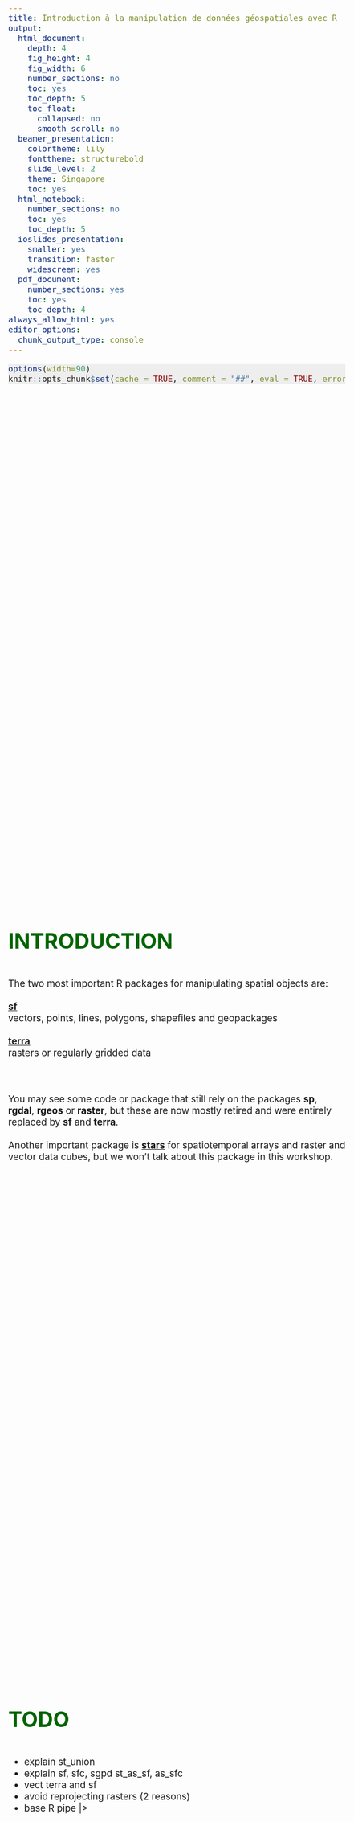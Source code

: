 ```yaml
---
title: Introduction à la manipulation de données géospatiales avec R
output:
  html_document:
    depth: 4
    fig_height: 4
    fig_width: 6
    number_sections: no
    toc: yes
    toc_depth: 5
    toc_float:
      collapsed: no
      smooth_scroll: no
  beamer_presentation:
    colortheme: lily
    fonttheme: structurebold
    slide_level: 2
    theme: Singapore
    toc: yes
  html_notebook:
    number_sections: no
    toc: yes
    toc_depth: 5
  ioslides_presentation:
    smaller: yes
    transition: faster
    widescreen: yes
  pdf_document:
    number_sections: yes
    toc: yes
    toc_depth: 4
always_allow_html: yes
editor_options: 
  chunk_output_type: console
---
```


```{=html}
<script>
    $(document).ready(function() {
      $items = $('div#TOC li');
      $items.each(function(idx) {
        num_ul = $(this).parentsUntil('#TOC').length;
        $(this).css({'text-indent': num_ul * 20, 'padding-left': 0});
      });

    });
</script>
```


```{=html}
<style>

pre.r {
    background-color: #EEEEEE;
    border-color: #EEEEEE;
    font-size: 12pt;
}

pre code {
  font-size: 12pt;
}

body {
  font-size: 14pt;
  margin-right: 5vw;
  margin-left: 0vw;
  /* max-width: 80vw; */
}

.main-container {
    max-width: 100vw !important;
} 

#TOC {
  font-size: 0.75vw;
  border-color: white;
  max-width: 12vw;
  margin-top: 5vh;
}

.list-group-item.active:focus{
    z-index: 2;
    color: darkgreen;
    background-color: #EEEEEE;
    /* font-weight: bolder; */
    text-decoration: underline;
}

.list-group-item.active:hover {
    z-index: 2;
    color: darkgreen;
    background-color: #FFFFFF;
    /* font-weight: bolder; */
    text-decoration: underline;
}

.list-group-item.active{
    z-index: 2;
    color: darkgreen;
    background-color: #FFFFFF;
    /* font-weight: bolder; */
    text-decoration: underline;
}

h1.title {
  margin-top: 50px;
  font-size: 42px;
  color: DarkGreen;
  font-weight: bold;
}

h1, h2, h3, h4, h5, h6 {
  margin-top: 25vh;
  padding-top: 40px;
  padding-bottom: 20px;
  color: DarkGreen;
  font-weight: bold;
}

h1, h2, h3, h4, h5 {
  font-size: 42px;
}

a {
  font-weight: bold;
}

.pres { /* write {.pres} next to each section to apply css  */
   padding-top: 100px;
   margin-bottom: 700px;
}

/* html{
  scroll-behavior: smooth;
} */


</style>
```

 
```r
options(width=90)
knitr::opts_chunk$set(cache = TRUE, comment = "##", eval = TRUE, error = TRUE, echo = TRUE, message =FALSE, warning = FALSE, tidy = TRUE, size = "LARGE", fig.align = "center", out.width = "100%")

```

<br>

# INTRODUCTION

The two most important R packages for manipulating spatial objects are:
<br><br>
[sf](https://r-spatial.github.io/sf) <br> 
vectors, points, lines, polygons, shapefiles and geopackages
<br><br>
[terra](https://rspatial.github.io/terra/reference/terra-package.html)<br>
rasters or regularly gridded data
<br><br><br><br>
You may see some code or package that still rely on the packages **sp**, **rgdal**, **rgeos** or **raster**, but these are now mostly retired and were entirely replaced by **sf** and **terra**.
<br><br>
Another important package is [stars](https://r-spatial.github.io/stars/) for spatiotemporal arrays and  raster and vector data cubes, but we won't talk about this package in this workshop.

<br>

# TODO

- explain st_union
- explain sf, sfc, sgpd st_as_sf, as_sfc
- vect terra and sf
- avoid reprojecting rasters (2 reasons)
- base R pipe |>


# VECTOR DATA (sf)

## Reading

First, let's look in the folder where the shapefile is located.

```r

list.files("/home/frousseu/Documents/github/spatialR/data")

```

<br>

Reading shapefiles is done with the function `st_read`. 

```r

library(sf)

roads <- st_read("/home/frousseu/Documents/github/spatialR/data/carreteras.shp")

```

## Plot it

This object can be plotted simply with the function `plot` which has a method for sf objects. The `st_geometry` is used to only plot the geometry of the object, but not the attributes.
```r
plot(st_geometry(roads), axes = TRUE)
```


## What exactly is the object `roads`?

```r
class(roads)
head(roads)
```

## Almost just a `data.frame`
```r
head(as.data.frame(roads))
```

## Plot a single attribute
```r
plot(roads["CLASIF"], lwd = 4, axes = TRUE)
```

## Plot (all) attributes
```r
plot(roads, lwd = 4, axes = TRUE)
```

## Plotting only the geometry

Often, we only want to plot the geometry to see if everything looks OK. This is done with the `st_geometry` function.
```r
plot(st_geometry(roads), lwd = 4, axes = TRUE)
```


## Interactive map
Alternatively, you can use the [mapview](https://r-spatial.github.io/mapview/index.html) package for a more interactive plot.
```r

library(mapview)
mapview(roads)

```


## Writing

We can write in different formats. The geopackage format (.gpkg) is used more and more compared to the .shp format. 
```r
# As a shapefile
st_write(roads, dsn = "/home/frousseu/Documents/github/spatialR/data/roads.shp", append = FALSE) # append = FALSE overwrites

# As a geopackage
st_write(roads,dsn = "/home/frousseu/Documents/github/spatialR/data/roads.gpkg", append = FALSE)

list.files("/home/frousseu/Documents/github/spatialR/data")
```

<br>

## Building shapefiles

<!-- Let's load some data that contains locations of Jaguars attacks in the Kalakmul reserve in Mexico. Interviews were done with farmers about whether attacks from jaguars (or cougars) happened with their cattle.  -->

```r

cat <- read.table("/home/frousseu/Documents/github/spatialR/data/cat.txt", header = TRUE)
head(cat)

```

This is a simple `data.frame` with X and Y columns representing longitudes and latitudes. The column `Attack` contains whether a location was concerned by a jaguar attack or not.

<br>

To transform this `data.frame` to a spatial object, we just have to do:

```r

cat <- st_as_sf(cat, coords = c("X", "Y"), crs = 4326)

```
The object returned is now an sf `data.frame`. The code `4326` is a special id for the lat/lon WGS84 coordinate reference system (crs).

<br>

## Plot it

Here is what it looks like.
```r

plot(st_geometry(cat), col = adjustcolor(ifelse(cat$Attack == 0, "blue", "red"), 0.4), pch = 16, cex = 1.5, axes = TRUE)

```

## Add the 2 layers in an interactive map

```r

mapview(roads) + mapview(cat)

```



## -- Exercice 1 --

Build a spatial `data.frame` with 100 random locations centered on the CEF conference, plot the results with R and `mapview` and write the results to a shapefile or a geopackage (.gpkg). Read the shapefile you wrote to make sure everything worked well. 

Hint: use the function `runif` or `rnorm` to generate random values within a given range. For example:

<br>

```r

lat <- rnorm(100, mean = 45, sd = 0.1) # 100 random values with a mean of 45 and an sd of 0.1
lon <- rnorm(100, mean = 72, sd = 0.1) 

```


### -- Solution --

Here is a solution
```r

# Find coordinates using Google maps and generate random values for lat lon coordinates and an id
set.seed(1234) # set the random seed to get reproducible results
n <- 50
lon <- rnorm(n,-75.7386, 0.04)
lat <- rnorm(n, 45.4221, 0.04)
id <- 1:n

# Build a data.frame and turn it to a SpatialPointsDataFrame
x <- data.frame(lon,lat,id)
x <- st_as_sf(x, coords=c("lon", "lat"), crs = 4326)

st_write(x, dsn = "/home/frousseu/Documents/github/spatialR/cef.gpkg", append = FALSE)

cef <- st_read("/home/frousseu/Documents/github/spatialR/cef.gpkg")


# Plot the result
plot(st_geometry(cef), axes = TRUE)

# Alternatively, plot the results with mapview
mapview(cef)



```


<br>

# COORDINATE REFERENCE SYSTEM (CRS)

```r

quebec <- st_read("/home/frousseu/Documents/github/spatialR/québec.gpkg")

st_crs(quebec)

```

## Different CRS

```r

par(mfrow = c(1,2))
plot(st_geometry(quebec), axes = TRUE)
quebec <- st_transform(quebec, 6622)
plot(st_geometry(quebec), axes = TRUE)

```


As always, when playing with spatial data, one needs to be aware of coordinate reference systems (CRS). Assigning and transforming CRS in sf can be done with the `st_transform` function. 

## Red Trillium

First, let's get some data from GBIF using the **rgbif** package. We will get occurrence data for a spring plant species, the Red Trillium (*Trille rouge*, *Trillium erectum*).

<img style="height: 400px; align: center;" src="https://inaturalist-open-data.s3.amazonaws.com/photos/342006400/medium.jpg">


## Get occurrences from GBIF
```r

library(rgbif)

occs <- occ_search(scientificName = "Trillium erectum", hasCoordinate = TRUE, stateProvince = "Québec", country = "CA", limit = 5000)
trille <- st_as_sf(occs$data, coords = c("decimalLongitude", "decimalLatitude"))
plot(st_geometry(trille), axes = TRUE)
st_crs(trille)

```
<br>
We haven't assigned a crs to the sf object.

<br>

## EPSG and CRS
<br>
See [https://epsg.io/](https://epsg.io/) to find CRS EPSG codes.
<br><br>
**4326** - WGS 84 -- WGS84 - World Geodetic System 1984, used in GPS<br>
**32198** - NAD83 / Quebec Lambert<br>
**26918** - NAD83 / UTM zone 18N<br>
**9820** - Lambert Azimuthal Equal Area<br>
**6622** - NAD83(CSRS)v2 / Quebec Lambert<br>
<br>
etc.

## Assign a CRS

Assigning a coordinate reference system can be done with the functions `st_crs` or it can be done when transforming a `data.frame` to a spatial `data.frame` with `st_as_sf`.

```r

st_crs(trille) <- 4326
st_crs(trille)

```

## With `st_as_sf`
```r

trille <- st_as_sf(occs$data, coords = c("decimalLongitude", "decimalLatitude"), crs = 4326)
plot(st_geometry(trille), axes = TRUE)

```

<br>

## Change a CRS

```r

# 32198 NAD83 / Quebec Lambert
trille <- st_transform(trille, 32198)
plot(st_geometry(trille), axes = TRUE)

```

## Use a common CRS

When plotting or working with multiple spatial objects, the same CRS needs to be used!

```r


plot(st_geometry(quebec))
plot(st_geometry(trille), add = TRUE)

```

## A note on geodata and rmapshaper

The [geodata](https://github.com/rspatial/geodata) package returns a `SpatVector` which we transform to a sf object.

The `ms_simplify` function from the [rmapshaper](https://andyteucher.ca/rmapshaper/) package is very useful to reduce the precision of polygons and maintaining the topology (and adjacent polygons).

```r

library(geodata)

canada <- gadm('GADM', country='CAN', level=1) |> 
            st_as_sf()


library(rmapshaper)

canada <- ms_simplify(canada, 0.001) # simplify shape and keep 0.1% of points

```


## Multiple CRS

Let's use Canada to more easily see the differences between some CRS.

```r



crs <- c(4326, 2958, 32198, 3995)

par(mfrow = c(2, 2), mar = c(2, 3, 2, 0))

for(i in 1:length(crs)){
  canada2 <- st_transform(canada, crs = crs[i])
  plot(st_geometry(canada2), axes = TRUE, main = paste("epsg", crs[i]), cex.main = 0.7)
}


```

<br>

## Geographic vs. Projected CRS

Geographic coordinates are coordinates on a sphere or on an ellipse, while projected coordinates are defined on a flat 2D surface. Usually, geographic coordinates are in latitudes/longitudes and projected coordinates are in meters. As seen earlier, this is important when doing certain spatial operations. All functions from package rgeos require that spatial objects are projected. Otherwise, functions often do not work properly because they assume that calculations are done on cartesian coordinates.

```r

st_bbox(canada)

st_bbox(st_transform(canada, crs[3]))

```


<br>

## CRS and EPSG

The EPSG code 4326 is equivalent to giving the `"+proj=longlat +datum=WGS84 +ellps=WGS84 +towgs84=0,0,0"` CRS to the data.
 
<br>

## -- Exercice 2 --

Play with crs exercice


```r
canada <- gadm("GADM", country = c("USA","CAN"), level = 1) |>
    st_as_sf()
canada <- ms_simplify(canada, 0.001)


w <- world(resolution=5, level=0, path = getwd(), version="latest") |>
       st_as_sf()

plot(w)

w <- st_transform(canada, 5937)
w <- st_transform(w, 102016)
w <- st_transform(canada, 3995)
w <- st_transform(w, 54030)
w <- st_transform(w, 53045)

```

<!--

## -- Exercice 2 --

Generate a set of 50 200km random buffers across Canada and measure the proportion of overlap between **each pair** of buffers.

*Note: The `dist` argument in st_buffer takes the values in the coordinate reference system. If coordinates are in lat/lon, a value of 1 means 1 degre. If values are in meters, a value of 1 means 1 meter. It is better to work in meters with a projected system*

```r

library(geodata)
can <- gadm('GADM', country = 'CAN', level = 1) |> st_as_sf()

```

<br>

-->

<!-- ### -- Solution -- -->

<!-- NEEDS TO FIX THIS!!!!!!!!
```r

# first set the seed from the random generator to get reproducible results 
set.seed(123)

# get shapefile for Canada
can<-raster::getData('GADM',country='CAN',level=1)
can<-spTransform(can,CRS("+proj=laea +lat_0=60 +lon_0=-100 +ellps=GRS80"))
plot(can,border=gray(0.25))

# throw random points
n<-50
p<-spsample(can,n,type="random")

# get buffers
b<-gBuffer(p,width=200*1000,byid=TRUE)
b<-SpatialPolygonsDataFrame(b,data.frame(id=1:n))

# plot them
plot(b,add=TRUE)
text(coordinates(b),label=b$id)

# build a data.frame to store each pairs
e<-expand.grid(id1=b$id,id2=b$id)

# compute the percent of overlap between each pair
o<-sapply(1:nrow(e),function(i){
  x1<-b[b$id==e[i,1],]
  x2<-b[b$id==e[i,2],]
  g<-gIntersection(x1,x2)
  if(is.null(g)){ # if both buffers do not overlap, return 0
    0
  }else{
    gArea(g)/gArea(x1) # otherwise, return the proportion between the overlapping area and the given buffer
  }
  #  
})
e$o<-o

# plot results
plot(e[,1],e[,2],cex=2*e$o,xlab="id 1",ylab="id 2",asp=1)

```

-->

<!-- This is probably not the most efficient way. Using `gIntersection(b, b, byid = TRUE)` returns the 132 overlapping pairs faster, but ids need to be constructed to associate the different intersections to the correct pairs. Also, since the buffers all have the same dimension, we don't need the proportion of overlap for each ids as it is symmetric within each pair.   -->

<br>


## Spatial operations

Most spatial operations are available in the package `sf`. One of the requirement for functions to work well for spatial operations in `sf` is that objects **are in a projected coordinate system** (i.e. not in lat/lon 4326). This can be checked with `st_is_longlat`.


```r

st_is_longlat(trille)
st_is_longlat(quebec)
st_is_longlat(canada)

```


```r

library(geodata)
library(rmapshaper)


canada <- gadm("CAN", level = 1, path = "Canada") |> st_as_sf()
canada <- ms_simplify(canada, 0.001)

st_write(canada, "/home/frousseu/Documents/github/spatialR/canada.gpkg", append = FALSE)

st_write(canada[canada$NAME_1=="Québec",], "/home/frousseu/Documents/github/spatialR/québec.gpkg", append = FALSE)

qc <- gadm("CAN", level = 2, path = "Québec") |> st_as_sf() 
#sherbrooke <- qc[qc$NAME_1 == "Québec" & qc$NAME_2 == "La Région-Sherbrookoise", ]  
outaouais <- qc[qc$NAME_1 == "Québec" & qc$NAME_2 == "Communauté-Urbaine-de-l'Outaouai", ] 

st_write(outaouais, "/home/frousseu/Documents/github/spatialR/outaouais.gpkg", append = FALSE)

```


### Intersections

The function over from package sp is used to determine whether different entities overlap. It returns a vector or a data.frame with the identities or the characteristics of overlapping elements.

```r


outaouais <- st_read("/home/frousseu/Documents/github/spatialR/outaouais.gpkg")


#x <- st_sample(sherbrooke, 25, type = "random") |> st_as_sf()

trille <- st_transform(trille, st_crs(outaouais))

plot(st_geometry(outaouais))
plot(st_geometry(trille), add = TRUE)

mapview(outaouais)+mapview(trille)

trillein <- trille[outaouais,]

s <- lengths(st_intersects(trille, outaouais))
trilleout <- trille[s == 0, ]

plot(st_geometry(outaouais))
plot(st_geometry(trillein), pch = 16, col = "red", add = TRUE)
plot(st_geometry(trilleout), pch = 16, col = "blue", add = TRUE)



```


<!-- As can be seen in the help files for `?over`, if the second object is a spatial object without attributes, a vector with the same length as the first element is returned with the first overlapping id in the second element.If the second element has attribute data, attribute data are returned. -->



```r

x <- trillein

# list of functions to apply
op<-c("st_centroid","st_concave_hull","st_convex_hull","st_buffer","st_voronoi")
# set the graphic window
par(mfrow=c(2,3),mar=c(0,0,3,0))
# apply all operations
for(i in seq_along(op)){
  plot(x,main=op[i],xlim=c(-2,2),ylim=c(-3,3))
  plot(get(op[i])(x),col=gray(0.5,0.5),add=TRUE,cex=3)
}

```

### Operations on points

Here are some common operations that can be done on points (but also on lines or on polygons). 

```r

x <- trillein
st_is_longlat(x)
x <- st_transform(x, 32198) # use a projected crs

par(mfrow = c(2, 3), mar = c(0, 0, 1, 0))

x2 <- st_union(x) |>
        st_centroid() |>
        st_geometry()

plot(st_geometry(x), main = "st_centroid")
plot(x2, pch = 16, cex = 2, col = "red", add = TRUE)

x2 <- st_union(x) |>
        st_convex_hull() |>
        st_geometry()

plot(st_geometry(x), main = "st_convex_hull")
plot(x2, pch = 16, cex = 3, border = "red", add = TRUE)

x2 <- st_union(x) |>
        st_concave_hull(ratio = 0.20) |>
        st_geometry()

plot(st_geometry(x), main = "st_concave_hull")
plot(x2, pch = 16, cex = 3, border = "red", add = TRUE)

x2 <- st_buffer(x, dist = 2000) |>
        st_geometry()

plot(st_geometry(x), main = "st_buffer on each point")
plot(x2, pch = 16, cex = 3, border = "red", add = TRUE)

x2 <- st_union(x) |>
        st_buffer(dist = 2000) |>
        st_geometry()

plot(st_geometry(x), main = "st_buffer on all points")
plot(x2, pch = 16, cex = 3, border = "red", add = TRUE)

```

<br>

### A note on `st_union`

The function `st_union`is used to combine geometries together. This is useful if we want to apply an operation on each feature or on all combined features.
```r

dim(x)
dim(st_union(x))
length(st_union(x))

```


```r

head(x) # several points
head(st_union(x)) # on set of MULTIPOINT

```

### Operations on polygons

First, let's create two polygons with buffers arround some Red Trillium observations.

```r

# construct two buffers
x1 <- st_buffer(x[38, ], dist = 4000)
x2 <- st_buffer(x[23, ], dist = 2000)

plot(st_geometry(rbind(x1, x2)), axes = TRUE) # bind them in the same object
     
```
     
### Overlapping polygons

Here are some common overlapping operations that are done on polygons.     

```r

# list of functions to apply
op <- c("st_intersection", "st_difference", "st_sym_difference", "st_union")
# set the graphic window
par(mfrow = c(2, 2),mar = c(0, 0, 3, 0))

limits <- st_union(x1, x2) |> st_bbox()
xlim <- limits[c(1, 3)]
ylim <- limits[c(2, 4)]

for(i in seq_along(op)){
  plot(st_geometry(x1), main = op[i], xlim = xlim, ylim = ylim)
  plot(st_geometry(x2), add = TRUE)
  plot(st_geometry(get(op[i])(x1, x2)), add = TRUE, col = "forestgreen")
}

```

<br>

### Measure distances

Here, let's measure the distance between each points and their centroid.
```r

cx <- st_union(x) |> st_centroid()
plot(st_geometry(x), axes = TRUE)
plot(st_geometry(cx), add = TRUE, col = "red", pch = 16, lwd = 3)
text(st_coordinates(x), label = round(as.numeric(st_distance(x, cx))/1000, 1), adj = c(-0.5, 1.5), cex = 0.6)
mtext(side = 3, line = 0, text = "Distance in km from centroid", ad = 0.98)

```
 

### Measure areas

```r

set.seed(123)

pol <- st_buffer(x[1:2, ], dist = runif(nrow(x[1:2, ]), 1000, 3000))
area <- st_area(pol)
plot(st_geometry(pol), axes = TRUE)
text(st_coordinates(st_centroid(pol)), label = paste(round(as.numeric(area)/1000),"km"))

```

<br>

### Sample

Sample points in polygons in different ways using the `st_sample` function.

```r

set.seed(12345)
n<-20
type<-c("random","regular","hexagonal") # list sampling types
par(mfrow = c(2, 2), mar = c(0, 0, 2, 0)) # set graphic window

# plot the different sampling types
for(i in seq_along(type)){
  s <- st_sample(pol, n, type = type[i])  # get random points
  plot(st_geometry(pol), main = type[i], font = 2) # plot polygon
  plot(st_geometry(s), pch = 1, add = TRUE) # plot random points
}
s <- st_sample(pol, rep(n, nrow(pol)), type = type[1])  # get random points
plot(st_geometry(pol), main = type[1], font = 2) # plot polygon
plot(st_geometry(s), pch = 1, add = TRUE) # plot random points

```


<!-- Random points can also be distributed within random polygons 
```r

set.seed(12345)

N<-10 # number of random polygons
n<-5 # number of random points within each polygons

plot(pol)
# sample points and build buffers around them
s1<-gBuffer(spsample(pol,N,type="random"),byid=TRUE,width=0.1) 
# plot buffers
plot(s1,add=TRUE) 
# sample points in each polygon
s2<-sapply(s1@polygons,spsample,n=n,type="random") 
# bind points in the same spatial object
s2<-do.call("rbind",s2) 
# plot points
plot(s2,add=TRUE)

```
-->

<br>

### Combine operations

Here is an example were we combine several operations to determine the length of roads within each random buffer in a region using the previous road data.

Let's build the random buffers and see the results. 

```r
set.seed(1234) # set the seed to obtain the same result each time
n <- 10
b <- st_convex_hull(st_union(roads)) # determine the bounding box of the road system
s <- st_sample(b, n, type = "random") # throw random points within the bounding box
buffs <- st_buffer(s, dist = 10000) # turn the points to buffers

plot(st_geometry(b), axes = TRUE)
plot(st_geometry(roads), col = gray(0.7))
text(st_coordinates(s), labels = names(buffs))
plot(buffs, add = TRUE, border = NA, col = gray(0,0.1))
```

<br>

Extract all road sections that intersect with a buffer.

```r
<<over>>
int <- st_intersection(buffs, roads, byid = TRUE)
plot(int, col = "red", lwd = 4, add = TRUE)
```

<br>

Then determine the list of road sections touching each buffer.

```r
<<over2>>
o <- st_intersects(buffs, int)
o
```

<br>

Finally, calculate the total length of roads inside each buffer.

```r
<<over3>>
dist <- sapply(o, function(i){
  sum(st_length(int[i]))  
})
text(st_coordinates(st_centroid(buffs)), labels = round(dist/1000,1), col = "black", adj = c(-0.75,-1.5), xpd = TRUE, cex = 1)
```

<br>

<!-- ### Simplify things -->

```r

plot(st_geometry(canada))
plot(st_geometry(st_simplify(canada, preserveTopology = TRUE, dTolerance = 50000)), border = "red", add = TRUE)

ms_simplify(canada, 0.2) |>
  st_geometry() |>
  plot()

```

<br>

<!-- ### Rotate or MST -->

<!-- ## Plotting -->

<!-- ### plot -->





```r

par(mar=c(0,0,0,0))
plot(ch,border="red",col="blue",lwd=10)

```

<!-- ### spplot -->

<!-- Do an spplot on something -->

## -- Exercice 3 --

Calculate the proportion of forest in 10 random buffers across a landscape. Let's first generate the landscape.

```r

set.seed(123)

#x<-runif(100, -74, -71) # generate random points
#y<-runif(100, 45, 47)


h <- x |> # turn it to spatial points 
     st_as_sfc() |> 
     st_buffer(dist = 300 * rgamma(nrow(x), 2, 1)) |> # build random gamma buffers around them 
     lapply(function(i){st_as_sfc(st_bbox(i))}) |>
     do.call("c", args = _) |>
     st_union() # put them all in a single polygon
   
plot(h, col = "green4", border = NA, axes = TRUE)

```

<!-- ### -- Solution -- -->

```r

# First throw 10 random points within the envelope of the landscape and then generates buffers around these points
b <- st_convex_hull(h) |>
     st_sample(10, type = "random") |>
     st_buffer(dist = 1000)


# Plot the buffers
plot(h, col = "green4", border = NA, axes = TRUE)
plot(b, add = TRUE)

# Intersect the buffers with the forest and plot the result
cuts <- st_intersection(b, h)
plot(cuts, add = TRUE, col = "red", border = NA)

int <- lengths(st_intersects(b,h))

ifelse(int, 0, st_area(cuts) / st_area(b))

# Compute the proportion of forested areas within each buffer
#pa <- gArea(int, byid = TRUE) / gArea(b, byid = TRUE)

# Add the value on the plot
#text(coordinates(b), label = round(pa, 2))

```


# RASTERS (terra)

## What is a raster?

A raster is a regular grid of pixel with values. Here is an example of building a simple raster with random values using the [`terra`](https://rspatial.github.io/terra/) package.
```r
library(terra)

n <- 200
r <- rast(nrow = n, ncol = n, ext = ext(canada), crs = crs(canada))
r <- setValues(r, runif(n^2, 0, 1))
ncell(r)
plot(r)
plot(st_geometry(canada), add = TRUE)

```

<br>

<!-- ## Raster formats -->

<!-- Rasters can be held in memory or on disk when they are too big. -->

## Read and write

Writing a raster to a file is done with the `writeRaster` function.

```r

writeRaster(r, "/home/frousseu/Documents/github/spatialR/data/rast.tif", overwrite = TRUE)
list.files("/home/frousseu/Documents/github/spatialR/data")

```

<br>

Reading can be done directly with the `rast` function.
 
```r

#r1 <- rast("/home/frousseu/Documents/github/spatialR/data/cdem_dem_021E.tif")
#r2 <- rast("/home/frousseu/Documents/github/spatialR/data/cdem_dem_031H.tif")
r1 <- rast("/home/frousseu/Documents/github/spatialR/data/cdem_dem_031G.tif")
r2 <- rast("/home/frousseu/Documents/github/spatialR/data/cdem_dem_031F.tif")

par(mfrow=1:2)
plot(r1)
plot(r2)

```


<br>

## Aggregate, merge and crop

Rasters can be aggregated, merged or cropped. An aggregation reduces the number of cells by a certain factor, while a merge brings two rasters together.
```r

ncell(r1)

r1 <- aggregate(r1, fact = 10)
r2 <- aggregate(r2, fact = 10)

ncell(r1)

r <- terra::merge(r1, r2) # mosaic could also be used if rasters overlap
plot(r)

```

<br>

Rasters can be cropped with a specific region using the `extent` argument.
```r

e <- ext(-72.75, -70.25, 45, 46)
r <- crop(r, e)
plot(r)

crop(r, sherbrooke) |>
  plot()

crop(r, sherbrooke) |>
  mask(sherbrooke) |>
  plot()


```

<br>

## Dimensions and memory

Rasters can have a single layer (`RasterLayer`) or multiple layers (`RasterStack`, `RasterBrick`). 

```r

r
dim(r)
ncell(r)
nlyr(r)
inMemory(r)

```

<br>

## Cropping and masking
```r

lc <- rast("WorldCover_trees_30s.tif")
inMemory(lc)

f <- crop(lc, canada) # crop to Canada extent
plot(f)
f <- mask(f, canada) # mask to the Canada geometry
plot(f)
f <- crop(lc, canada, mask = TRUE) # crop and mask to Canada extent
plot(f)


```

## Projecting
```r

f <- project(lc, r) 
f <- mask(f, r)

```

<br>

## A note on reprojecting rasters





## Raster operations

### Extract

Let's extract elevation data for the Red Trillium occurrences we got previously.

```r

plot(r)
#trille <- st_transform(trille, st_crs(r))
#trille$date <- format(as.Date(trille$eventDate),"%m-%d")
#trille <- trille[trille$date >= "06-20" & trille$date <= "08-01", ]
plot(st_geometry(st_transform(trille, st_crs(r))), add = TRUE)

```

<br>

```r

e <- terra::extract(r, trille)
head(e)
r
hist(e[, 2] , xlab = "Altitude", main = "")

```

<br>

#### `exactextractr`

[`exactextractr`](https://isciences.gitlab.io/exactextractr/) is an R package designed for faster extractions using C++. It is usually faster than the function `terra::extract`. It also makes exact extractions, i.e. it takes into account the proportion of cells that are overlapping with the polygons. This can also be done with `terra::extract` and the argument `exact = TRUE`, but it is much slower.

```r
library(exactextractr)
library(microbenchmark)


buff <- st_buffer(trille, dist = 500)
elev <- crop(r, ext(-71.23, -70.7, 45.2, 45.5))
plot(elev)
plot(st_geometry(buff), add = TRUE)
```

<br>

```r

system.time(extract(r, buff , fun = mean, exact = TRUE))
system.time(exact_extract(r, buff , fun = "mean"))

```

<br>

### Reclassify

```r

mn <- c(0, 100, 200, 400, 600, 800) # min
mx <- c(100, 200, 400, 600, 800, 1200) # max
mat <- cbind(mn, mx,lab = mx)
mat
rc <- classify(r, mat)
plot(rc, col = terrain.colors(nrow(mat)))

```

<br>

### Rasterize

Here is an example of building a raster where each pixel value is determined by the number of points in each cell. For this, we use the `rasterize` function.

```r

rtrille <- rast(resolution = 50000, ext = ext(trille))

rtrille <- rasterize(trille, rtrille, field = 1, fun = "count", background = 0)

rtrille[rtrille == 0] <- NA # replace cells with 0 observation with NA's to better visualize data

rtrille

```

<br>

Now let's plot the results.
```r


plot(rtrille)
plot(st_geometry(trille), col = gray(0, 0.25), add = TRUE) 
plot(st_geometry(st_transform(canada, st_crs(trille))), add = TRUE)


```


<br>

### Build a rasters from distances

Measure distances from roads and store the values in a raster.

```r

library(RColorBrewer)
library(FRutils)

roads2 <- st_transform(roads, 32198)
r <- rast(resolution = 1000, ext= ext(roads2))
rcentroids <- xyFromCell(r, 1:ncell(r)) |>
  as.data.frame() |>
  st_as_sf(coords = c("x", "y"), crs = st_crs(roads2))
g <- st_distance(rcentroids, st_union(roads2))

class(g)
dim(g)

r <- setValues(r, g[, 1])

plot(r)
plot(st_geometry(roads2), add = TRUE)

```

<br>

### Rasterize with lengths

An example on using rasterizeGeom to compute the length of roads within each pixel of a raster.

```r

test <- rasterizeGeom(vect(roads2), aggregate(r, 10), fun = "length")
plot(test)
plot(st_geometry(roads2), add = TRUE)

```

<br>

<!-- ### Random walk -->

<!-- An example of extracting the distance to a road for each location of a random walk -->

```r

set.seed(123)

n <- 1000
e <- extent(r)

x<-c(ext(r)[1]) + cumsum(rnorm(n, 0, 2000) + 500)
y<-c(ext(r)[3]) + cumsum(rnorm(n, 0, 2000)+ 500)

rw <- data.frame(x, y) |>
        st_as_sf(coords = c("x", "y"), crs = st_crs(r)) |>
        st_combine() |>
        st_cast("LINESTRING") |>
        st_as_sf()



plot(r)
plot(st_geometry(roads2), add = TRUE)
plot(rw, add = TRUE, col = "red", lwd = 2)

e <- extract(r, rw)

hist(e[, 2])


```

<br>

### Contours

Convert rasters values to contours in a SpatialLines object.

```r

con <- as.contour(r)
con
plot(r)
plot(con, add = TRUE)

```

<!-- ### Rasterizing a polygon -->

```r
set.seed(1234)

poly <- spatSample(r, 1, as.points = TRUE) |>
          st_as_sf() |>
          st_buffer(dist = 40000)

plot(r)
plot(st_geometry(poly), add = TRUE)


pr <- rasterize(poly, r)
pr
plot(pr)

```

<br>

### Polygonize a raster

Turn all cells that are at least 25km from the roads to polygons.

```r

r25 <- r
r25[r25 < 25000] <- NA 

pr <- as.polygons(r25, aggregate = TRUE)
plot(r)
plot(pr, col = "blue", border = NA, add = TRUE)

```

<br>

<!-- ## Plotting with `rasterVis` -->

<!-- ## `SpatialGrids` and `SpatialPixels` -->

<!-- ## Grids -->

<!-- ## Pixels -->

## -- Exercice 4 --

Get data for *Trillium cernuum* using package `rgbif` and calculate the mean annual temperature in the species range. [Bioclimatic variables](http://worldclim.org/bioclim) are described in the WorldClim pages.

Here is how to download the data. Note that the object returned by `occ_search` is a gbif object from which the data element need to be extracted. This element is a `tibble` that needs to be turned to a `data.frame` in order to convert it to a spatial object.

```r

# download temperature data
tavg <- worldclim_country("CAN", var = "tavg", path = getwd())
tavg <- mean(tavg)

# download records
x <- occ_search(scientificName = "Trillium erectum", limit = 1000, hasCoordinate = TRUE, country = "CA")
x <- as.data.frame( x$data)

```

<br>

<!-- ### -- Solution -- -->

```r

# download temperature data
tavg <- worldclim_country("CAN", var = "tavg", path = getwd())
tavg <- mean(tavg)

# download Trillium data
x <- occ_search(scientificName = "Trillium erectum", limit = 1000, hasCoordinate = TRUE, country = "CA")

# get the records in a spatial object
x <- as.data.frame(x$data) |>
       st_as_sf(coords = c("decimalLongitude", "decimalLatitude"), crs = 4326)


# reduce raster size to the bounding box of the records
tavg <- terra::crop(tavg, ext(x))

# get convex hull of distribution
a <- st_union(x) |> 
       st_convex_hull() |>
       st_as_sf()

# check data
plot(tavg)
plot(st_geometry(x), add = TRUE)
plot(st_geometry(a), add = TRUE)


# extract values within the range of the species
e <- extract(tavg, vect(a))

# check distribution of values for mean annual temperature and precipitation
hist(e[,1], xlab = "")


```


# MAPPING

## STATIC

### `plot`

```r



```

### `spplot`

```r


```

### `levelplot`

```r



```

<br>

### `ggspatial`

```r

library(ggplot2)
library(tidyterra)



ggplot()+
  geom_spatraster(data = tavg) +
  geom_sf(data = trille, color = "orange", alpha = 0.8) +
  geom_sf(data = canada, color = "white", fill = NA, alpha = 0.8) +
  coord_sf(xlim = ext(tavg)[1:2], ylim = ext(tavg)[3:4], expand = FALSE) +
  theme_light()


```

<br>

### `OpenStreetMap`

```r


```

<br>

### `ggmap`

```r


```

<br>

## INTERACTIVE

### Drawing polygons

select, drawPoly from package raster to interactively select elements

```r




```

<br>



### `leaflet`

Here present leaflet and leafletExtras

```r

library(leaflet)
library(leaflet.extras)

leaflet(cat) %>% 
  addTiles() %>%
  addCircleMarkers(data = cat, group = 'cat') %>%
  addDrawToolbar(targetGroup = 'cat', editOptions = editToolbarOptions(selectedPathOptions = selectedPathOptions())) %>%
  addLayersControl(overlayGroups = c('cat'),options =layersControlOptions(collapsed=FALSE)) %>%
  addMeasurePathToolbar(options =measurePathOptions(imperial = TRUE,minPixelDistance = 100,showDistances = FALSE))


```

<br>

### `tmap` 

```r

cat$attack<-as.factor(cat$Attack)

library(tmap)

#tmap_mode("static")

canada$area <- as.numeric(st_area(canada))

tm_shape(canada)+
  tm_polygons(fill = "area")#+
#  tm_shape(trille)+
#  tm_dots("attack")+
#  tm_layout(basemaps=c("Esri.WorldImagery","Esri.WorldShadedRelief","Esri.NatGeoWorldMap"))

```



<br>

### `mapedit`

Here is a test with using [mapedit](http://r-spatial.org/r/2017/06/09/mapedit_0-2-0.html) functionality.

```r

library(mapview)
library(mapedit)

x <- mapview(trille) |>
       editMap()

x <- x$drawn

plot(st_geometry(x))

mapview(trille) +
  mapview(x)



```

<br>

<!-- # -- EXERCICE 3  -->

<!-- Generate random home ranges in a region and measure percent overlap between them. -->

<!-- ## SOLUTION  -->

```r



```
# MORE POSSIBILITIES

The main book for learning to use R for spatial data is probably [Applied Spatial Data Analysis with R](http://www.asdar-book.org/) by Bivand et al. (2013)

| Package | Use |
| :-------------:|:----------------------------------------|
| **spatstat** | Huge package mainly for analysing spatial point patterns | 
| **adehabitat** | A collection of packages for studying habitat selection |
| **gstat** | Variograms, geostatistics, kriging, etc. | 
| **SDMTools** | Tools for Species Distribution Modeling | 
| **spdep** | Tools for studying spatial dependence |

<br>

## Spatial Task View

The [Spatial Task View]() on maintained on CRAN is worth a visit if you are searching for more possibilities.

## rspatial.org

A good online reference for doing spatial analyses with R is [rspatial.org](rspatial.org) which provides lots of examples on diferent types of analyses.

<!--![rspatial.org](/home/frousseu/Documents/github/spatialR/rspatial.png)--> 

<br>

## Special packages

### Landscape metrics with `SDMTools` or `spatialEco`

```r

library(SDMTools)
library(spatialEco)


r <- raster(nrows=200, ncols=200, xmn=0, xmx=100, ymn=0, ymx=100)

x<-runif(100,0,100)
y<-runif(100,0,100)

h<-gUnaryUnion(gEnvelope(gBuffer(SpatialPoints(cbind(x,y)),width=rpois(length(x),4),byid=TRUE),byid=TRUE))

r<-rasterize(h,r)

plot(r,col="green4")

x <- sampleRandom(r,1, na.rm = TRUE, sp = TRUE)
pol<-SpatialPolygonsDataFrame(gBuffer(x,width=20),data.frame(id=1),match.ID=FALSE)

a<-land.metrics(x=pol,y=r,metrics = c(2:38))

plot(pol,add=TRUE)
#plot(rasterToPolygons(r),add=TRUE)
plot(x,add=TRUE)

Scalebar(x=90,y=3,distance=20,unit='m',scale=1)

a
```

<!-- ### Spatial statistics with `spatstat` -->

<!-- ### Spatial dependence with `spdep` -->

<!-- Show an example of computing Moran's I on a SpatialPolygons of ecodistricts. -->

<!-- ### Kriging with `gstat` -->

<!-- library(gstat) -->

<!-- v <- variogram(elev~1,data=eco2,cutoff=2500000,width=10000) # calculates sample variogram values  -->
<!-- plot(v) -->
<!-- vfit <- fit.variogram(v, model=vgm("Sph")) # fit model -->

<!-- plot(v,vfit) -->

<br>

<!-- ### kriging -->

```r

library(foreign)

url<-"http://sis.agr.gc.ca/cansis/nsdb/ecostrat/district/ecodistrict_shp.zip"
path<-getwd()
#download.file(url,destfile=paste(path,"eco.zip",sep="/"))
#unzip(paste(path,"eco.zip",sep="/"))
eco<-readOGR(paste(path,"Ecodistricts",sep="/"),"ecodistricts")
eco<-spTransform(eco,CRS("+proj=laea +lat_0=55 +lon_0=-100 +ellps=GRS80"))

eco$lon<-coordinates(eco)[,1]
eco$lat<-coordinates(eco)[,2]

#url<-"http://ftp.geogratis.gc.ca/pub/nrcan_rncan/archive/vector/ecosystems/ecodistrict/ecodist.shp.zip"
#path<-"C:/Users/rouf1703/Documents/temp"
#path<-getwd()
#download.file(url,destfile=paste(path,"eco2.zip",sep="/"))
#unzip(paste(path,"eco2.zip",sep="/"))
#eco<-readOGR(paste(path,sep="/"),"ECODIST")


#download.file("http://sis.agr.gc.ca/cansis/nsdb/ecostrat/district/dt_temp.dbf",destfile=paste(path,"dt_temp.dbf",sep="/"))
temp<-read.dbf(paste(path,"dt_temp.dbf",sep="/"))

#download.file("http://sis.agr.gc.ca/cansis/nsdb/ecostrat/district/dt_elevation.dbf",destfile=paste(path,"dt_elevation.dbf",sep="/"))
elev<-read.dbf(paste(path,"dt_elevation.dbf",sep="/"))

eco$elev<-elev$MEAN_ELEV[match(eco$ECODISTRIC,elev$DISTRICT)]
#eco$elev[eco$elev<(-50)]<-NA

eco$temp<-temp$TMEAN_ANN[match(eco$ECODISTRIC,temp$DISTRICT)]
eco$temp[eco$temp<(-50)]<-NA

eco<-eco[!is.na(eco$elev) & !is.na(eco$temp),]
# eco$temp<-sample(eco$temp)
eco2<-eco[sample(1:nrow(eco),floor(nrow(eco)/5)),]

library(gstat)

v <- variogram(elev~1,data=eco2,cutoff=2500000,width=10000) # calculates sample variogram values 
plot(v)
vfit <- fit.variogram(v, model=vgm("Sph")) # fit model

plot(v,vfit)

### kriging

r<-raster(eco,ext=extent(eco),ncol=200,nrow=200)

P<-SpatialPointsDataFrame(SpatialPoints(coordinates(r),proj4string=CRS(proj4string(eco))),data.frame(id=1:ncell(r)))
o<-as.logical(sapply(over(P,eco,returnList=TRUE),nrow))
p<-P[o,]
k<-krige(elev~1,eco2,p,model=vfit)

P$val<-rep(NA,nrow(P))
P$val[o]<-k@data[,1]

r<-setValues(r,P$val)
plot(P,col=colo.scale(P$val),pch=16)

par(mfrow=c(1,2))
plot(r,col=rev(colo.scale(1:100,rev(c("darkred","yellow","green","blue","violet")))))
plot(eco,col=colo.scale(eco$elev,c("darkred","yellow","green","blue","violet")))

par(mfrow=c(1,2),mar=c(0,0,0,0))
plot(r,col=colo.scale(1:100,c("brown","orange","lightgoldenrod","green","darkgreen")),box=FALSE)
plot(eco,col=colo.scale(eco$elev,c("brown","orange","lightgoldenrod","green","darkgreen")),border=NA)



#par(mfrow=c(1,2))
#plot(r,col=rev(colo.scale(1:100,rev(c("darkred","yellow","green","blue","violet")))))
#plot(eco,col=colo.scale(eco$elev,c("darkred","yellow","green","blue","violet")))

par(mfrow=c(1,2),mar=c(0,0,0,0))
plot(r,col=colo.scale(1:100,c("brown","orange","lightgoldenrod","green","darkgreen")),box=FALSE)
plot(eco,col=colo.scale(eco$elev,c("brown","orange","lightgoldenrod","green","darkgreen")),border=NA)

```

<!-- ### Animal movements with `adehabitat` and `trip` -->

<!-- ### Spatial Autocorrelation -->



<!-- ### Kernel smoothing with `ks` -->

<!-- ### Great circles with `geosphere` -->

<!-- ## Extensions -->

<!-- ### RQGIS -->

<!-- ### RpostGIS -->

<!-- ### RGRASS -->

# `sf`: SIMPLE FEATURES FOR R

[Vignette 1](https://cran.r-project.org/web/packages/sf/vignettes/sf1.html)

- S3 class
- Interacts with the tidyverse and dplyr
- Easy conversion from **sp** to **sf**


- Teluq R spatial
- Geocomputations with R


